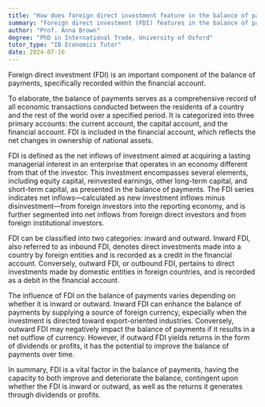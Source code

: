 ```yaml
---
title: "How does foreign direct investment feature in the balance of payments?"
summary: "Foreign direct investment (FDI) features in the balance of payments as part of the financial account."
author: "Prof. Anna Brown"
degree: "PhD in International Trade, University of Oxford"
tutor_type: "IB Economics Tutor"
date: 2024-07-16
---
```


Foreign direct investment (FDI) is an important component of the balance of payments, specifically recorded within the financial account.

To elaborate, the balance of payments serves as a comprehensive record of all economic transactions conducted between the residents of a country and the rest of the world over a specified period. It is categorized into three primary accounts: the current account, the capital account, and the financial account. FDI is included in the financial account, which reflects the net changes in ownership of national assets.

FDI is defined as the net inflows of investment aimed at acquiring a lasting managerial interest in an enterprise that operates in an economy different from that of the investor. This investment encompasses several elements, including equity capital, reinvested earnings, other long-term capital, and short-term capital, as presented in the balance of payments. The FDI series indicates net inflows—calculated as new investment inflows minus disinvestment—from foreign investors into the reporting economy, and is further segmented into net inflows from foreign direct investors and from foreign institutional investors.

FDI can be classified into two categories: inward and outward. Inward FDI, also referred to as inbound FDI, denotes direct investments made into a country by foreign entities and is recorded as a credit in the financial account. Conversely, outward FDI, or outbound FDI, pertains to direct investments made by domestic entities in foreign countries, and is recorded as a debit in the financial account.

The influence of FDI on the balance of payments varies depending on whether it is inward or outward. Inward FDI can enhance the balance of payments by supplying a source of foreign currency, especially when the investment is directed toward export-oriented industries. Conversely, outward FDI may negatively impact the balance of payments if it results in a net outflow of currency. However, if outward FDI yields returns in the form of dividends or profits, it has the potential to improve the balance of payments over time.

In summary, FDI is a vital factor in the balance of payments, having the capacity to both improve and deteriorate the balance, contingent upon whether the FDI is inward or outward, as well as the returns it generates through dividends or profits.
    